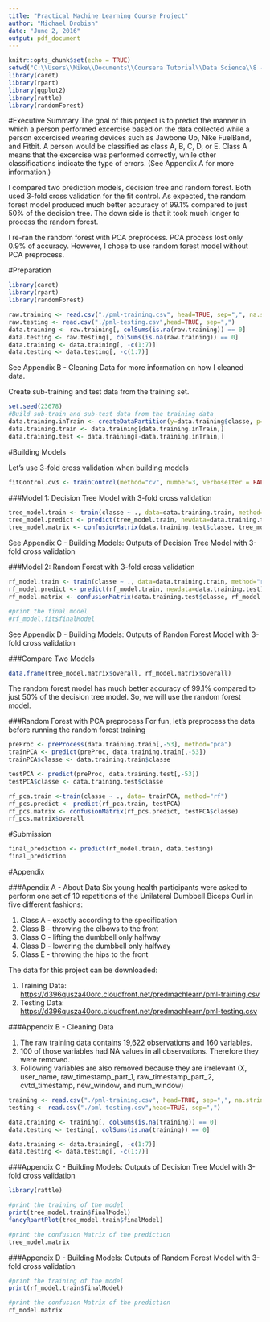 ---
title: "Practical Machine Learning Course Project"
author: "Michael Drobish"
date: "June 2, 2016"
output: pdf_document
---

```{r setup, include=FALSE}
knitr::opts_chunk$set(echo = TRUE)
setwd("C:\\Users\\Mike\\Documents\\Coursera Tutorial\\Data Science\\8 - Machine Learning\\Quiz and Projects\\Course Project")
library(caret)
library(rpart)
library(ggplot2)
library(rattle)
library(randomForest)
```

#Executive Summary
The goal of this project is to predict the manner in which a person performed excercise based on the data collected while a person excercised wearing devices such as Jawbone Up, Nike FuelBand, and Fitbit.  A person would be classified as class A, B, C, D, or E.  Class A means that the excercise was performed correctly, while other classifications indicate the type of errors.  (See Appendix A for more information.)

I compared two prediction models, decision tree and random forest.  Both used 3-fold cross validation for the fit control.  As expected, the random forest model produced much better accuracy of 99.1% compared to just 50% of the decision tree.  The down side is that it took much longer to process the random forest.

I re-ran the random forest with PCA preprocess.  PCA process lost only 0.9% of accuracy.  However, I chose to use random forest model without PCA preprocess.

#Preparation
```{r eval=FALSE}
library(caret)
library(rpart)
library(randomForest)
```
```{r}
raw.training <- read.csv("./pml-training.csv", head=TRUE, sep=",", na.strings=c("NA", "", "#DIV/0!"))
raw.testing <- read.csv("./pml-testing.csv",head=TRUE, sep=",")
data.training <- raw.training[, colSums(is.na(raw.training)) == 0]
data.testing <- raw.testing[, colSums(is.na(raw.training)) == 0]
data.training <- data.training[, -c(1:7)]
data.testing <- data.testing[, -c(1:7)]
```
See Appendix B - Cleaning Data for more information on how I cleaned data.

Create sub-training and test data from the training set.
```{r}
set.seed(23678)
#Build sub-train and sub-test data from the training data
data.training.inTrain <- createDataPartition(y=data.training$classe, p=0.7, list=FALSE)
data.training.train <- data.training[data.training.inTrain,]
data.training.test <- data.training[-data.training.inTrain,]
```

#Building Models 

Let's use 3-fold cross validation when building models
```{r}
fitControl.cv3 <- trainControl(method="cv", number=3, verboseIter = FALSE)
```


###Model 1:  Decision Tree Model with 3-fold cross validation
```{r}
tree_model.train <- train(classe ~ ., data=data.training.train, method="rpart", trControl=fitControl.cv3)
tree_model.predict <- predict(tree_model.train, newdata=data.training.test)
tree_model.matrix <- confusionMatrix(data.training.test$classe, tree_model.predict)
```
See Appendix C - Building Models:  Outputs of Decision Tree Model with 3-fold cross validation


###Model 2:  Random Forest with 3-fold cross validation
```{r}
rf_model.train <- train(classe ~ ., data=data.training.train, method="rf", trControl=fitControl.cv3)
rf_model.predict <- predict(rf_model.train, newdata=data.training.test)
rf_model.matrix <- confusionMatrix(data.training.test$classe, rf_model.predict)

#print the final model
#rf_model.fit$finalModel
```
See Appendix D - Building Models:  Outputs of Randon Forest Model with 3-fold cross validation

###Compare Two Models
```{r}
data.frame(tree_model.matrix$overall, rf_model.matrix$overall)
```

The random forest model has much better accuracy of 99.1% compared to just 50% of the decision tree model.  So, we will use the random forest model.


###Random Forest with PCA preprocess
For fun, let's preprocess the data before running the random forest training 
```{r}
preProc <- preProcess(data.training.train[,-53], method="pca")
trainPCA <- predict(preProc, data.training.train[,-53])
trainPCA$classe <- data.training.train$classe

testPCA <- predict(preProc, data.training.test[,-53])
testPCA$classe <- data.training.test$classe

rf_pca.train <-train(classe ~ ., data= trainPCA, method="rf")
rf_pcs.predict <- predict(rf_pca.train, testPCA)
rf_pcs.matrix <- confusionMatrix(rf_pcs.predict, testPCA$classe)
rf_pcs.matrix$overall
```

#Submission
```{r}
final_prediction <- predict(rf_model.train, data.testing)
final_prediction
```



#Appendix

###Apendix A - About Data
Six young health participants were asked to perform one set of 10 repetitions of the Unilateral Dumbbell Biceps Curl in five different fashions: 

1.  Class A - exactly according to the specification
2.  Class B - throwing the elbows to the front 
3.  Class C - lifting the dumbbell only halfway
4.  Class D - lowering the dumbbell only halfway
5.  Class E - throwing the hips to the front

The data for this project can be downloaded:

1.  Training Data: <https://d396qusza40orc.cloudfront.net/predmachlearn/pml-training.csv>
2.  Testing Data:  <https://d396qusza40orc.cloudfront.net/predmachlearn/pml-testing.csv>


###Appendix B - Cleaning Data

1.  The raw training data contains 19,622 observations and 160 variables.
2.  100 of those variables had NA values in all observations.  Therefore they were removed.
3.  Following variables are also removed because they are irrelevant (X, user_name, raw_timestamp_part_1, raw_timestamp_part_2, cvtd_timestamp, new_window, and num_window)

```{r eval=FALSE}
training <- read.csv("./pml-training.csv", head=TRUE, sep=",", na.strings=c("NA", "", "#DIV/0!"))
testing <- read.csv("./pml-testing.csv",head=TRUE, sep=",")

data.training <- training[, colSums(is.na(training)) == 0]
data.testing <- testing[, colSums(is.na(training)) == 0]

data.training <- data.training[, -c(1:7)]
data.testing <- data.testing[, -c(1:7)]

```

###Appendix C - Building Models:  Outputs of Decision Tree Model with 3-fold cross validation


```{r eval=FALSE}
library(rattle)
```

```{r}
#print the training of the model
print(tree_model.train$finalModel)
fancyRpartPlot(tree_model.train$finalModel)

#print the confusion Matrix of the prediction 
tree_model.matrix

```


###Appendix D - Building Models:  Outputs of Random Forest Model with 3-fold cross validation

```{r}
#print the training of the model
print(rf_model.train$finalModel)

#print the confusion Matrix of the prediction 
rf_model.matrix

```